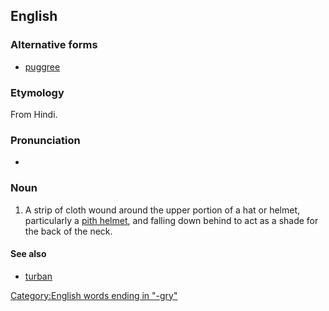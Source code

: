 ==English==

===Alternative forms===
* [[puggree]]

===Etymology===
From Hindi.

===Pronunciation===
* {{IPA|/ˈpʌɡɹiː/}}

===Noun===
{{en-noun}}

# A strip of cloth wound around the upper portion of a hat or helmet, particularly a [[pith helmet]], and falling down behind to act as a shade for the back of the neck.

====See also====
* [[turban]]

[[Category:English words ending in "-gry"]]